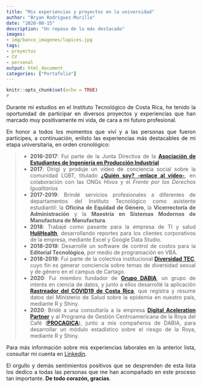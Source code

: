 ```yaml
---
title: "Mis experiencias y proyectos en la universidad"
author: "Bryan Rodríguez-Murillo"
date: "2020-08-15"
description: "Un repaso de lo más destacado"
images:
- img/banco_imagenes/lapices.jpg
tags:
- proyectos
- CV
- personal
output: html_document
categories: ["Portafolio"]
---
```


<style>
body {
text-align: justify}
</style>

```r
knitr::opts_chunk$set(echo = TRUE)
#
```

Durante mi estudios en el Instituto Tecnológico de Costa Rica, he tenido la oportunidad de participar en diversos proyectos y experiencias que han marcado muy positivamente mi vida, de cara a mi futuro profesional.

En honor a todos los momentos que viví y a las personas que fueron participes, a continuación, enlisto las experiencias más destacables de mi etapa universitaria, en orden cronológico:

> * **2016-2017**: Fui parte de la Junta Directiva de la **[Asociación de Estudiantes de Ingeniería en Producción Industrial](https://www.instagram.com/aepitec/)**
> * **2017**: Dirigí y produje un vídeo de conciencia social sobre la comunidad LGBT, titulado **[¿Quién soy? -enlace al vídeo-](facebook.com/aepi.tec/videos/1762870540417386)**, en colaboración con las ONGs *Hivos* y el *Frente por los Derechos Igualitarios*
> * **2017-2019**: Brindé servicios profesionales a diferentes de departamentos del Instituto Tecnológico como asistente estudiantil: la **Oficina de Equidad de Género**, la **Vicerrectoría de Administración** y la **Maestría en Sistemas Modernos de Manufactura de Manufactura**.
> * **2018**: Trabajé como pasante para la empresa de TI y salud **[HuliHealth](https://www.hulihealth.com/es/about)**, desarrollando reportes para los clientes corporativos de la empresa, mediante Excel y Google Data Studio.
> * **2018-2019**: Desarrollé un software de control de costos para la **Editorial Tecnológico**, por medio de programación en VBA.
> * **2018-2019**: Fui parte de la colectiva institucional **[Diversidad TEC](https://www.instagram.com/diversidad_tec/)**, cuyo fin es generar conciencia sobre temas de diversidad sexual y de género en el campus de Cartago.
> * **2020**: Fui miembro fundador de **[Grupo DABIA](https://www.grupodabia.com/)**, un grupo de interés en ciencia de datos, y junto a ellos desarrollé la aplicación **[Rastreador del COVID19 de Costa Rica](https://grupodabia.shinyapps.io/rastreador-covid-19-costa-rica/_w_07178ed0/)**, que registra y resume datos del Ministerio de Salud sobre la epidemia en nuestro país, mediante R y Shiny.
> * **2020**: Bridé a una consultaría a la empresa **[Digital Aceleration Partner](https://dap.rocks/)** y al Programa de Gestión Centroamericana de la Roya del Café (**[PROCAGICA](https://www.procagica-rrat.net/)**), junto a mis compañeros de DABIA, para desarrollar un módulo estadístico sobre el riesgo de la Roya, mediante R y Shiny.

Para más información sobre mis experiencias laborales en la anterior lista, consultar mi cuenta en [Linkedin](https://www.linkedin.com/in/bryan-rodr%C3%ADguez-murillo-8b9474197/).

El orgullo y demás sentimientos positivos que se desprenden de esta lista los dedico a todas las personas que me han acompañado en este proceso tan importante. **De todo corazón, gracias**.
